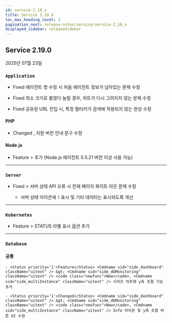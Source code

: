 ```yaml
---
id: service-2_19_x
title: Service 2.19.X
toc_max_heading_level: 2
pagination_next: release-notes/service/service-2_18_x
displayed_sidebar: releaseSidebar
---
```


## Service 2.19.0

2025년 07월 23일

<div class='indentTab'>

### `Application`

- <Status priority='0'>Fixed</Status> <Cmdname sid="agent_list" className="uitext" /> 에이전트 명 수정 시 처음 에이전트 정보가 남아있는 문제 수정

- <Status priority='0'>Fixed</Status> <Cmdname sid="speed_chart" className="uitext" /> 최소 크기로 줄였다 늘릴 경우, 차트가 다시 그려지지 않는 문제 수정

- <Status priority='0'>Fixed</Status> <Cmdname sid="transaction_map" className="uitext" /> 공유된 URL 진입 시, 특정 필터키가 검색에 적용되지 않는 현상 수정

#### PHP

- <Status priority='1'>Changed</Status> <Cmdname sid="add_project" className="uitext" />, <Cmdname sid="TTL07075" className="uitext" /> 지원 버전 안내 문구 수정

#### Node.js 

- <Status priority='1'>Feature</Status> <Cmdname sid="side_agentsConfiguration" className="uitext" /> &gt; <Cmdname sid="side_systemGarbageCollection" className="uitext" /> 추가 (Node.js 에이전트 0.5.21 버전 이상 사용 가능)

---

### `Server`

- <Status priority='0'>Fixed</Status> <Cmdname sid="side_serverList" className="uitext" /> &gt; <Cmdname sid="side_serverDetail" className="uitext" /> 서버 상태 API 오류 시 전체 페이지 화이트 아웃 문제 수정

    - 서버 상태 아이콘에 `?` 표시 및 기타 데이터는 표시되도록 개선

---

### `Kubernetes`

- <Status priority='1'>Feature</Status> <Cmdname sid="side_dashboard" className="uitext" /> &gt; <Cmdname sid="container_map" className="uitext" /> STATUS 라벨 표시 옵션 추가

---

### `Database`

#### 공통

    - <Status priority='1'>Feature</Status> <Cmdname sid="side_dashboard" className="uitext" /> &gt; <Cmdname sid="side_dbMonitoring" className="uitext" /> <code class="newfunc">New</code>, <Cmdname sid="side_multiInstance" className="uitext" /> 시리즈 차트에 y축 조절 기능 추가

    - <Status priority='1'>Changed</Status> <Cmdname sid="side_dashboard" className="uitext" /> &gt; <Cmdname sid="side_dbMonitoring" className="uitext" /> <code class="newfunc">New</code>, <Cmdname sid="side_multiInstance" className="uitext" /> Info 아이콘 및 y축 조절 버튼 UI 수정

</div> 